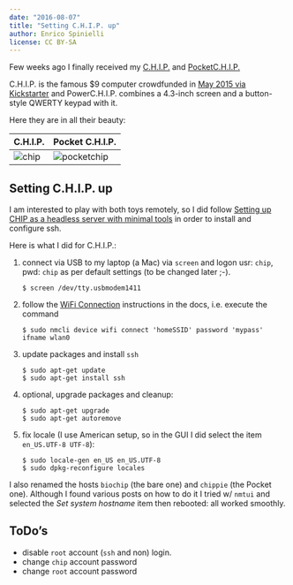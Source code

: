 ```yaml
---
date: "2016-08-07"
title: "Setting C.H.I.P. up"
author: Enrico Spinielli
license: CC BY-SA
---
```


Few weeks ago I finally received my [C.H.I.P.][chip]
and [PocketC.H.I.P.][pockchip]

C.H.I.P. is the famous $9 computer crowdfunded in
[May 2015 via Kickstarter][kickchip] and PowerC.H.I.P. combines a 4.3-inch
screen and a button-style QWERTY keypad with it.

Here they are in all their beauty:

   C.H.I.P.              | Pocket C.H.I.P.
  -----------------------|-----------------------
  ![chip](chip.jpg)      | ![pocketchip](pocketchip.jpg)


## Setting C.H.I.P. up

I am interested to play with both toys remotely, so I did follow
[Setting up CHIP as a headless server with minimal tools][headlesschip] in order
to install and configure ssh.

Here is what I did for C.H.I.P.:

1. connect via USB to my laptop (a Mac) via `screen` and logon usr: `chip`, pwd: `chip` as
   per default settings (to be changed later ;-).
   
   ```shell
   $ screen /dev/tty.usbmodem1411
   ```

1. follow the [WiFi Connection][wifi] instructions in the docs, i.e. execute the
   command
   
   ```shell
   $ sudo nmcli device wifi connect 'homeSSID' password 'mypass' ifname wlan0
   ```

1. update packages and install `ssh`

   ```shell
   $ sudo apt-get update
   $ sudo apt-get install ssh
   ```

1. optional, upgrade packages and cleanup:

    ```shell
    $ sudo apt-get upgrade
    $ sudo apt-get autoremove
    ```

1. fix locale (I use American setup, so in the GUI I did select the item `en_US.UTF-8 UTF-8`):

    ```shell
    $ sudo locale-gen en_US en_US.UTF-8
    $ sudo dpkg-reconfigure locales
    ```

I also renamed the hosts `biochip` (the bare one) and `chippie` (the Pocket
one). Although I found various posts on how to do it I tried w/ `nmtui` and
selected the *Set system hostname* item then rebooted: all worked smoothly.


## ToDo's

* disable `root` account (`ssh` and non) login.
* change `chip` account password
* change `root` account password


[chip]: <https://getchip.com/pages/chip> "C.H.I.P. the $9 computer"
[pockchip]: <https://getchip.com/pages/pocketchip> "PocketC.H.I.P. the super handy fun computer"
[kickchip]: <https://www.kickstarter.com/projects/1598272670/chip-the-worlds-first-9-computer> "C.H.I.P. Kickstarter"
[headlesschip]: <https://bbs.nextthing.co/t/setting-up-chip-as-a-headless-server-with-minimal-tools/1505> "Setting up CHIP as a headless server with minimal tools"
[wifi]: <https://docs.getchip.com/chip.html#wifi-connection> "C.H.I.P. WiFi Connection"

